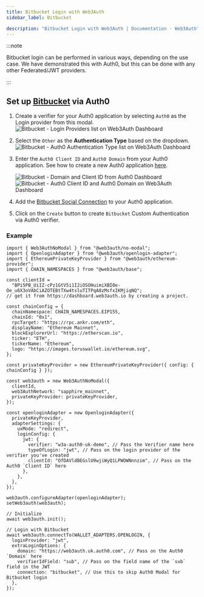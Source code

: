 ```yaml
---
title: Bitbucket Login with Web3Auth
sidebar_label: Bitbucket

description: "Bitbucket Login with Web3Auth | Documentation - Web3Auth"
---
```


:::note

Bitbucket login can be performed in various ways, depending on the use case. We have demonstrated
this with Auth0, but this can be done with any other Federated/JWT providers.

:::

## Set up [Bitbucket](https://marketplace.auth0.com/integrations/bitbucket-social-connection) via Auth0

1. Create a verifier for your Auth0 application by selecting `Auth0` as the Login provider from this
   modal.
   ![Bitbucket - Login Providers list on Web3Auth Dashboard](/images/dashboard/create-verifier-auth0.png)
2. Select the `Other` as the **Authentication Type** based on the dropdown.
   ![Bitbucket - Auth0 Authentication Type list on Web3Auth Dashboard](/images/dashboard/create-verifier-google.png)
3. Enter the `Auth0 Client ID` and `Auth0 Domain` from your Auth0 application. See how to create a
   new Auth0 application [here](https://auth0.com/docs/quickstart/webapp/).

   ![Bitbucket - Domain and Client ID from Auth0 Dashboard](/images/dashboard/create-verifier-auth0-filled-common.png)
   ![Bitbucket - Auth0 Client ID and Auth0 Domain on Web3Auth Dashboard](/images/dashboard/create-verifier-auth0-unfilled.png)

4. Add the
   [Bitbucket Social Connection](https://marketplace.auth0.com/integrations/bitbucket-social-connection)
   to your Auth0 application.
5. Click on the `Create` button to create `Bitbucket` Custom Authentication via Auth0 verifier.

### Example

```tsx
import { Web3AuthNoModal } from "@web3auth/no-modal";
import { OpenloginAdapter } from "@web3auth/openlogin-adapter";
import { EthereumPrivateKeyProvider } from "@web3auth/ethereum-provider";
import { CHAIN_NAMESPACES } from "@web3auth/base";

const clientId =
  "BPi5PB_UiIZ-cPz1GtV5i1I2iOSOHuimiXBI0e-Oe_u6X3oVAbCiAZOTEBtTXw4tsluTITPqA8zMsfxIKMjiqNQ";
// get it from https://dashboard.web3auth.io by creating a project.

const chainConfig = {
  chainNamespace: CHAIN_NAMESPACES.EIP155,
  chainId: "0x1",
  rpcTarget: "https://rpc.ankr.com/eth",
  displayName: "Ethereum Mainnet",
  blockExplorerUrl: "https://etherscan.io",
  ticker: "ETH",
  tickerName: "Ethereum",
  logo: "https://images.toruswallet.io/ethereum.svg",
};

const privateKeyProvider = new EthereumPrivateKeyProvider({ config: { chainConfig } });

const web3auth = new Web3AuthNoModal({
  clientId,
  web3AuthNetwork: "sapphire_mainnet",
  privateKeyProvider: privateKeyProvider,
});

const openloginAdapter = new OpenloginAdapter({
  privateKeyProvider,
  adapterSettings: {
    uxMode: "redirect",
    loginConfig: {
      jwt: {
        verifier: "w3a-auth0-uk-demo", // Pass the Verifier name here
        typeOfLogin: "jwt", // Pass on the login provider of the verifier you've created
        clientId: "OfDAVldBEGslU9wjiWyQ1LPWOWNnnzim", // Pass on the Auth0 `Client ID` here
      },
    },
  },
});

web3auth.configureAdapter(openloginAdapter);
setWeb3auth(web3auth);

// Initialize
await web3auth.init();

// Login with Bitbucket
await web3auth.connectTo(WALLET_ADAPTERS.OPENLOGIN, {
  loginProvider: "jwt",
  extraLoginOptions: {
    domain: "https://web3auth.uk.auth0.com", // Pass on the Auth0 `Domain` here
    verifierIdField: "sub", // Pass on the field name of the `sub` field in the JWT
    connection: "bitbucket", // Use this to skip Auth0 Modal for Bitbucket login
  },
});
```
